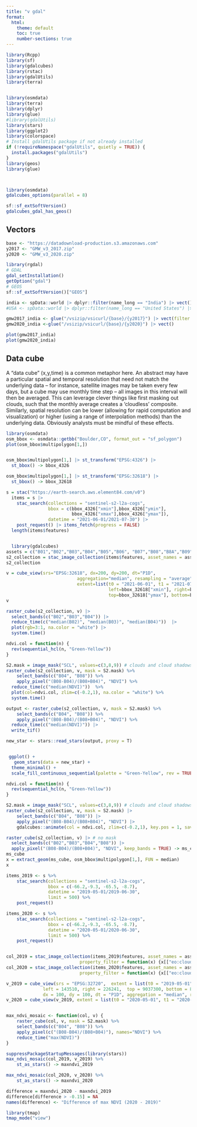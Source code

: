```yaml
---
title: "v gdal"
format:
  html:
    theme: default
    toc: true
    number-sections: true
---
```


```r
library(Rcpp)
library(sf)
library(gdalcubes)
library(rstac)
library(gdalUtils)
library(terra)


library(osmdata)
library(terra)
library(dplyr)
library(glue)
#library(gdalUtils)
library(stars)
library(ggplot2)
library(colorspace)
# Install gdalUtils package if not already installed
if (!requireNamespace("gdalUtils", quietly = TRUE)) {
  install.packages("gdalUtils")
}
library(geos)
library(glue)



library(osmdata)
gdalcubes_options(parallel = 8)

sf::sf_extSoftVersion()
gdalcubes_gdal_has_geos()
```

## Vectors

```r
base <- "https://datadownload-production.s3.amazonaws.com"
y2017 <- "GMW_v3_2017.zip"
y2020 <- "GMW_v3_2020.zip"


```


```r
library(rgdal)
# GDAL
gdal_setInstallation()
getOption("gdal")
# GEOS
sf::sf_extSoftVersion()["GEOS"]
```


```r

india <- spData::world |> dplyr::filter(name_long == "India") |> vect()
#USA <- spData::world |> dplyr::filter(name_long == "United States") |> vect()

gmw2017_india <- glue("/vsizip/vsicurl/{base}/{y2017}") |> vect(filter = india) 
gmw2020_india <-glue("/vsizip/vsicurl/{base}/{y2020}") |> vect()

plot(gmw2017_india)
plot(gmw2020_india)
```




## Data cube
 A "data cube" (x,y,time) is a common metaphor here.  An abstract may have a particular spatial and temporal resolution that need not match the underlying data -- for instance, satellite images may be taken every few days, but a cube may use monthly time step -- all images in this interval will then be averaged.  This can leverage clever things like first masking out clouds, such that the monthly average creates a 'cloudless' composite.  Similarly, spatial resolution can be lower (allowing for rapid computation and visualization) or higher (using a range of interpolation methods) than the underlying data.  Obviously analysts must be mindful of these effects.




```r
library(osmdata)
osm_bbox <- osmdata::getbb("Boulder,CO", format_out = "sf_polygon")
plot(osm_bbox$multipolygon[1,])


osm_bbox$multipolygon[1,] |> st_transform("EPSG:4326") |>
  st_bbox() -> bbox_4326

osm_bbox$multipolygon[1,] |> st_transform("EPSG:32618") |>
  st_bbox() -> bbox_32618

```

```r
s = stac("https://earth-search.aws.element84.com/v0")
  items = s |>
    stac_search(collections = "sentinel-s2-l2a-cogs",
                bbox = c(bbox_4326["xmin"],bbox_4326["ymin"],
                         bbox_4326["xmax"],bbox_4326["ymax"]), 
                datetime = "2021-06-01/2021-07-30") |>
    post_request() |> items_fetch(progress = FALSE)
  length(items$features)


  library(gdalcubes)
assets = c("B01","B02","B03","B04","B05","B06", "B07","B08","B8A","B09","B11","SCL")
s2_collection = stac_image_collection(items$features, asset_names = assets)
s2_collection

```

```r
v = cube_view(srs="EPSG:32618", dx=200, dy=200, dt="P1D", 
                           aggregation="median", resampling = "average",
                           extent=list(t0 = "2021-06-01", t1 = "2021-07-30",
                                       left=bbox_32618["xmin"], right=bbox_32618["xmax"],
                                       top=bbox_32618["ymax"], bottom=bbox_32618["ymin"]))
v
```

```r
raster_cube(s2_collection, v) |>
  select_bands(c("B02","B03","B04")) |>
  reduce_time(c("median(B02)", "median(B03)", "median(B04)"))  |> 
  plot(rgb=3:1, na.color = "white") |> 
  system.time()
```

```r
ndvi.col = function(n) {
  rev(sequential_hcl(n, "Green-Yellow"))
}

S2.mask = image_mask("SCL", values=c(3,8,9)) # clouds and cloud shadows
raster_cube(s2_collection, v, mask = S2.mask) %>%
    select_bands(c("B04", "B08")) %>%
    apply_pixel("(B08-B04)/(B08+B04)", "NDVI") %>%
  reduce_time(c("median(NDVI)"))  %>% 
  plot(col=ndvi.col, zlim=c(-0.2,1), na.color = "white") %>% 
  system.time() 
```


```r

output <- raster_cube(s2_collection, v, mask = S2.mask) %>%
    select_bands(c("B04", "B08")) %>%
    apply_pixel("(B08-B04)/(B08+B04)", "NDVI") %>%
  reduce_time(c("median(NDVI)")) |>
  write_tif()

new_star <- stars::read_stars(output, proxy = T)


 ggplot() + 
   geom_stars(data = new_star) +
  theme_minimal() + 
  scale_fill_continuous_sequential(palette = "Green-Yellow", rev = TRUE)
```


```r

ndvi.col = function(n) {
  rev(sequential_hcl(n, "Green-Yellow"))
}

S2.mask = image_mask("SCL", values=c(3,8,9)) # clouds and cloud shadows
raster_cube(s2_collection, v, mask = S2.mask) |>
    select_bands(c("B04", "B08")) |>
    apply_pixel("(B08-B04)/(B08+B04)", "NDVI") |>
    gdalcubes::animate(col = ndvi.col, zlim=c(-0.2,1), key.pos = 1, save_as = "anim.gif", fps = 4, na.color = "white")|> system.time()
```






```r
raster_cube(s2_collection, v) |> # no mask
  select_bands(c("B02","B03","B04","B08")) |>
  apply_pixel("(B08-B04)/(B08+B04)", "NDVI", keep_bands = TRUE) -> ms_cube
ms_cube
x = extract_geom(ms_cube, osm_bbox$multipolygon[1,], FUN = median)
x
```












```r
items_2019 <- s %>%
    stac_search(collections = "sentinel-s2-l2a-cogs",
                bbox = c(-66.2,-9.3, -65.5, -8.7),
                datetime = "2019-05-01/2019-06-30",
                limit = 500) %>% 
    post_request() 

items_2020 <- s %>%
    stac_search(collections = "sentinel-s2-l2a-cogs",
                bbox = c(-66.2,-9.3, -65.5, -8.7),
                datetime = "2020-05-01/2020-06-30",
                limit = 500) %>% 
    post_request() 


col_2019 = stac_image_collection(items_2019$features, asset_names = assets, 
                            property_filter = function(x) {x[["eo:cloud_cover"]] < 10})
col_2020 = stac_image_collection(items_2020$features, asset_names = assets, 
                            property_filter = function(x) {x[["eo:cloud_cover"]] < 10})

v_2019 = cube_view(srs = "EPSG:32720",  extent = list(t0 = "2019-05-01", t1 = "2019-06-30",
              left = 143510, right = 226241,  top = 9037300, bottom = 8972318),
              dx = 100, dy = 100, dt = "P1D", aggregation = "median", resampling = "bilinear")
v_2020 = cube_view(v_2019, extent = list(t0 = "2020-05-01", t1 = "2020-06-30"))


max_ndvi_mosaic <- function(col, v) {
    raster_cube(col, v, mask = S2.mask) %>%
    select_bands(c("B04", "B08")) %>%
    apply_pixel(c("(B08-B04)/(B08+B04)"), names="NDVI") %>%
    reduce_time("max(NDVI)")
}

suppressPackageStartupMessages(library(stars))
max_ndvi_mosaic(col_2019, v_2019) %>%
    st_as_stars() -> maxndvi_2019

max_ndvi_mosaic(col_2020, v_2020) %>%
    st_as_stars() -> maxndvi_2020

difference = maxndvi_2020 - maxndvi_2019
difference[difference > -0.15] = NA
names(difference) <- "Difference of max NDVI (2020 - 2019)"

library(tmap)
tmap_mode("view")
```














